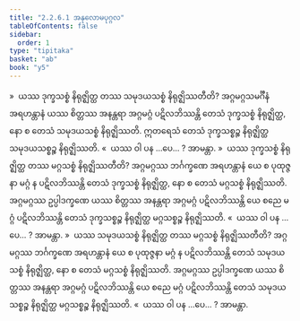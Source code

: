 ```yaml
---
title: "2.2.6.1 အနုလောမပုဂ္ဂလ"
tableOfContents: false
sidebar:
  order: 1
type: "tipitaka"
basket: "ab"
book: "y5"
---
```



<DynamicBreadcrumb />

<Division number="126" book="y5" e="ch" v="33" p="250">

<Paragraph number="643" book="y5">
»  ယဿ ဒုက္ခသစ္စံ နိရုဇ္ဈိတ္ထ တဿ သမုဒယသစ္စံ နိရုဇ္ဈိဿတီတိ?
</Paragraph>

<Paragraph number="644" book="y5">
အဂ္ဂမဂ္ဂသမင်္ဂီနံ အရဟန္တာနံ ယဿ စိတ္တဿ အနန္တရာ အဂ္ဂမဂ္ဂံ ပဋိလဘိဿန္တိ တေသံ ဒုက္ခသစ္စံ နိရုဇ္ဈိတ္ထ, နော စ တေသံ သမုဒယသစ္စံ နိရုဇ္ဈိဿတိ. ဣတရေသံ တေသံ ဒုက္ခသစ္စဉ္စ နိရုဇ္ဈိတ္ထ သမုဒယသစ္စဉ္စ နိရုဇ္ဈိဿတိ.
</Paragraph>

<Paragraph number="645" book="y5">
«  ယဿ ဝါ ပန …ပေ… ? အာမန္တာ.
</Paragraph>

<Paragraph number="646" book="y5">
»  ယဿ ဒုက္ခသစ္စံ နိရုဇ္ဈိတ္ထ တဿ မဂ္ဂသစ္စံ နိရုဇ္ဈိဿတီတိ?
</Paragraph>

<Paragraph number="647" book="y5">
အဂ္ဂမဂ္ဂဿ ဘင်္ဂက္ခဏေ အရဟန္တာနံ ယေ စ ပုထုဇ္ဇနာ မဂ္ဂံ န ပဋိလဘိဿန္တိ တေသံ ဒုက္ခသစ္စံ နိရုဇ္ဈိတ္ထ, နော စ တေသံ မဂ္ဂသစ္စံ နိရုဇ္ဈိဿတိ. အဂ္ဂမဂ္ဂဿ ဥပ္ပါဒက္ခဏေ ယဿ စိတ္တဿ အနန္တရာ အဂ္ဂမဂ္ဂံ ပဋိလဘိဿန္တိ ယေ စညေ မဂ္ဂံ ပဋိလဘိဿန္တိ တေသံ ဒုက္ခသစ္စဉ္စ နိရုဇ္ဈိတ္ထ မဂ္ဂသစ္စဉ္စ နိရုဇ္ဈိဿတိ.
</Paragraph>

<Paragraph number="648" book="y5">
«  ယဿ ဝါ ပန …ပေ… ? အာမန္တာ.
</Paragraph>

</Division>
<Division number="127" book="y5" e="ch" v="33" p="250">

<Paragraph number="649" book="y5">
»  ယဿ သမုဒယသစ္စံ နိရုဇ္ဈိတ္ထ တဿ မဂ္ဂသစ္စံ နိရုဇ္ဈိဿတီတိ?
</Paragraph>

<Paragraph number="650" book="y5">
အဂ္ဂမဂ္ဂဿ ဘင်္ဂက္ခဏေ အရဟန္တာနံ ယေ စ ပုထုဇ္ဇနာ မဂ္ဂံ န ပဋိလဘိဿန္တိ တေသံ သမုဒယသစ္စံ နိရုဇ္ဈိတ္ထ, နော စ တေသံ မဂ္ဂသစ္စံ နိရုဇ္ဈိဿတိ. အဂ္ဂမဂ္ဂဿ ဥပ္ပါဒက္ခဏေ ယဿ စိတ္တဿ အနန္တရာ အဂ္ဂမဂ္ဂံ ပဋိလဘိဿန္တိ ယေ စညေ မဂ္ဂံ ပဋိလဘိဿန္တိ တေသံ သမုဒယသစ္စဉ္စ နိရုဇ္ဈိတ္ထ မဂ္ဂသစ္စဉ္စ နိရုဇ္ဈိဿတိ.
</Paragraph>

<Paragraph number="651" book="y5">
«  ယဿ ဝါ ပန …ပေ… ? အာမန္တာ.
</Paragraph>
</Division>